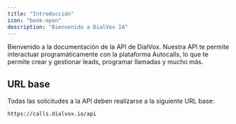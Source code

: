```yaml
---
title: "Introducción"
icon: "book-open"
description: "Bienvenido a DialVox IA"
---
```


Bienvenido a la documentación de la API de DialVox. Nuestra API te permite interactuar programáticamente con la plataforma Autocalls, lo que te permite crear y gestionar leads, programar llamadas y mucho más.

## URL base

Todas las solicitudes a la API deben realizarse a la siguiente URL base:

```
https://calls.dialvox.io/api
```
